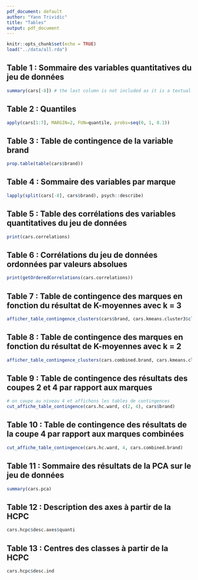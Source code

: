 ```yaml
---
pdf_document: default
author: "Yann Trividic"
title: "Tables"
output: pdf_document
---
```


```r
knitr::opts_chunk$set(echo = TRUE)
load("../data/all.rda")
```

## Table 1 : Sommaire des variables quantitatives du jeu de données

```r
summary(cars[-8]) # the last column is not included as it is a textual variable
```

## Table 2 : Quantiles

```r
apply(cars[1:7], MARGIN=2, FUN=quantile, probs=seq(0, 1, 0.1))
```

## Table 3 : Table de contingence de la variable brand

```r
prop.table(table(cars$brand))
```

## Table 4 : Sommaire des variables par marque

```r
lapply(split(cars[-8], cars$brand), psych::describe)
```

## Table 5 : Table des corrélations des variables quantitatives du jeu de données

```r
print(cars.correlations)
```

## Table 6 : Corrélations du jeu de données ordonnées par valeurs absolues

```r
print(getOrderedCorrelations(cars.correlations))
```

## Table 7 : Table de contingence des marques en fonction du résultat de K-moyennes avec k = 3

```r
afficher_table_contingence_clusters(cars$brand, cars.kmeans.cluster3$cluster)
```

## Table 8 : Table de contingence des marques en fonction du résultat de K-moyennes avec k = 2

```r
afficher_table_contingence_clusters(cars.combined.brand, cars.kmeans.cluster2$cluster)
```

## Table 9 : Table de contingence des résultats des coupes 2 et 4 par rapport aux marques

```r
# on coupe au niveau 4 et affichons les tables de contingences
cut_affiche_table_contingence(cars.hc.ward, c(2, 4), cars$brand) 
```

## Table 10 : Table de contingence des résultats de la coupe 4 par rapport aux marques combinées

```r
cut_affiche_table_contingence(cars.hc.ward, 4, cars.combined.brand)
```

## Table 11 : Sommaire des résultats de la PCA sur le jeu de données

```r
summary(cars.pca)
```

## Table 12 : Description des axes à partir de la HCPC

```r
cars.hcpc$desc.axes$quanti
```

## Table 13 : Centres des classes à partir de la HCPC

```r
cars.hcpc$desc.ind
```

